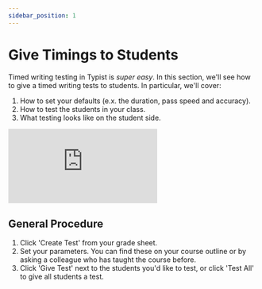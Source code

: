 ```yaml
---
sidebar_position: 1
---
```


# Give Timings to Students

Timed writing testing in Typist is _super easy_. In this section, we'll see how to give a timed writing tests to students. In particular, we'll cover:

1. How to set your defaults (e.x. the duration, pass speed and accuracy).
2. How to test the students in your class.
3. What testing looks like on the student side.

<div style={{ position: "relative", paddingBottom: "56.25%", height: 0 }}>
  <iframe
    src="https://www.loom.com/embed/f199bc73ca4548f3ab85c684ed7f6317?hide_owner=true&hide_title=true"
    frameBorder="0"
    webkitallowfullscreen="true"
    mozallowfullscreen="true"
    allowFullScreen
    style={{
      position: "absolute",
      top: 0,
      left: 0,
      width: "100%",
      height: "100%",
    }}
  ></iframe>
</div>

## General Procedure

1. Click 'Create Test' from your grade sheet.
2. Set your parameters. You can find these on your course outline or by asking a colleague who has taught the course before.
3. Click 'Give Test' next to the students you'd like to test, or click 'Test All' to give all students a test.
